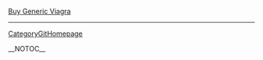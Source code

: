 
<a href=" http://galadriel.nmsu.edu/store/Buy-Viagra.html ">Buy Generic Viagra</a>
----
[[CategoryGitHomepage]]

__NOTOC__
